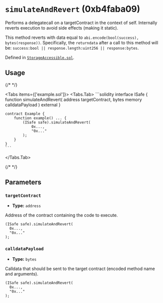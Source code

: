 



# `simulateAndRevert` (0xb4faba09)



Performs a delegatecall on a targetContract in the context of self.
Internally reverts execution to avoid side effects (making it static).

This method reverts with data equal to `abi.encode(bool(success), bytes(response))`.
Specifically, the `returndata` after a call to this method will be:
`success:bool || response.length:uint256 || response:bytes`.





Defined in [`StorageAccessible.sol`](https://github.com/safe-global/safe-smart-account/tree/v1.4.1/contracts/common/StorageAccessible.sol#L40).


## Usage

{/* <!-- vale off --> */}

<Tabs items={['example.sol']}>
  <Tabs.Tab>
    ```solidity
    interface ISafe {
        function simulateAndRevert(
            address targetContract,
            bytes memory calldataPayload
        ) external
    }

    contract Example {
        function example() ... {
            (ISafe safe).simulateAndRevert(
                0x...,
                "0x..."
            );
        }
    }
    ```
  </Tabs.Tab>
</Tabs>

{/* <!-- vale on --> */}



## Parameters

### `targetContract`

  - **Type:** `address`

  Address of the contract containing the code to execute.

  ```solidity focus=2
  (ISafe safe).simulateAndRevert(
    0x...,
    "0x..."
  );
  ```


### `calldataPayload`

  - **Type:** `bytes`

  Calldata that should be sent to the target contract (encoded method name and arguments).

  ```solidity focus=3
  (ISafe safe).simulateAndRevert(
    0x...,
    "0x..."
  );
  ```





